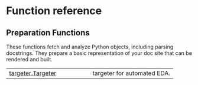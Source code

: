 # Function reference {.doc .doc-index}

## Preparation Functions

These functions fetch and analyze Python objects, including parsing docstrings.
They prepare a basic representation of your doc site that can be rendered and built.


| | |
| --- | --- |
| [targeter.Targeter](targeter.Targeter.qmd#targeter.targeter.Targeter) | targeter for automated EDA. |
